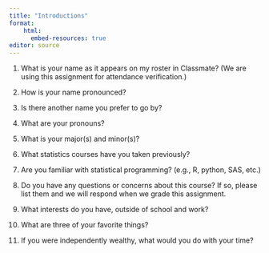 ```yaml
---
title: "Introductions"
format:
    html:
      embed-resources: true
editor: source
---
```


1. What is your name as it appears on my roster in Classmate? (We are using this assignment for attendance verification.)


2. How is your name pronounced?


3. Is there another name you prefer to go by?


4. What are your pronouns?


5. What is your major(s) and minor(s)?


6. What statistics courses have you taken previously?


7. Are you familiar with statistical programming? (e.g., R, python, SAS, etc.)


8. Do you have any questions or concerns about this course? If so, please list them and we will respond when we grade this assignment.


9. What interests do you have, outside of school and work?


10. What are three of your favorite things?


11. If you were independently wealthy, what would you do with your time?
